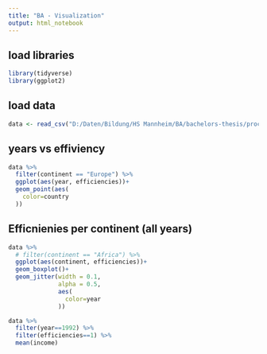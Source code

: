 ```yaml
---
title: "BA - Visualization"
output: html_notebook
---
```


## load libraries

```r
library(tidyverse)
library(ggplot2)
```

## load data

```r
data <- read_csv("D:/Daten/Bildung/HS Mannheim/BA/bachelors-thesis/processed_data/dea_results.csv", show_col_types = FALSE)
```



## years vs effiviency

```r
data %>%
  filter(continent == "Europe") %>%
  ggplot(aes(year, efficiencies))+
  geom_point(aes(
    color=country
  ))
```
## Efficnienies per continent (all years)

```r
data %>%
  # filter(continent == "Africa") %>%
  ggplot(aes(continent, efficiencies))+
  geom_boxplot()+
  geom_jitter(width = 0.1,
              alpha = 0.5,
              aes(
                color=year
              ))
```


```r

data %>%
  filter(year==1992) %>%
  filter(efficiencies==1) %>%
  mean(income)

```

